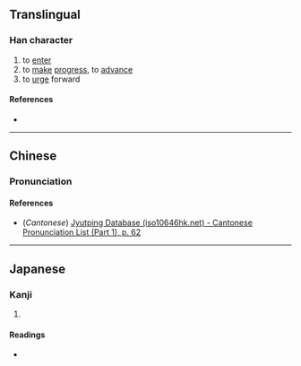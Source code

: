 {{character info/new}}
==Translingual==

===Han character===
{{Han char|rn=5|rad=乙|as=07|sn=8|four=02410|canj=YJU|ids=⿰辛乚}}

# to [[enter]]
# to [[make]] [[progress]], to [[advance]]
# to [[urge]] forward

====References====
* {{Han ref|kx=0084.190|dkj=00192|hdz=10055.050|uh=4E75|ud=20085}}

----

==Chinese==
{{zh-forms}}

===Pronunciation===
{{zh-pron
|m=yǎn
|c=jim5
|mc=
|oc=
|ma=
|cat=v
}}

====References====
* (''Cantonese'') [http://www.iso10646hk.net/jp/document/download.jsp Jyutping Database (iso10646hk.net) - Cantonese Pronunciation List (Part 1), p. 62]

----

==Japanese==

===Kanji===
{{ja-kanji|grade=|rs=乙07}}

# {{defn|lang=ja|sort=乙07}}

====Readings====
* {{ja-readings|on=[[えん]] (en)|kun=[[すすむ]] (susumu)}}